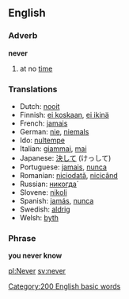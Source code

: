 ==English==
===Adverb===
'''never'''

# at no [[time]]

===Translations===
*Dutch: [[nooit]]
*Finnish: [[ei koskaan]], [[ei ikinä]]
*French: [[jamais]]
*German: [[nie]], [[niemals]]
*Ido: [[nultempe]]
*Italian: [[giammai]], [[mai]]
*Japanese: [[決して]] (けっして)
*Portuguese: [[jamais]], [[nunca]]
*Romanian: [[niciodată]], [[nicicând]]
*Russian: [[никогда|никогда́]]
*Slovene: [[nikoli]]
*Spanish: [[jamás]], [[nunca]]
*Swedish: [[aldrig]]
*Welsh: [[byth]]

===Phrase===
'''you never know'''

[[pl:Never]] [[sv:never]]
[[Category:200 English basic words]]